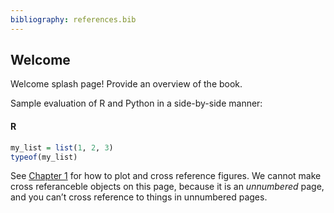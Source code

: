 ---
bibliography: references.bib
---

## Welcome {.unnumbered}

Welcome splash page! Provide an overview of the book.

Sample evaluation of R and Python in a side-by-side manner:

#### R

```{r}
my_list = list(1, 2, 3)
typeof(my_list)
```

See [Chapter 1](#sec-hello-world) for how to plot and cross reference figures. We cannot make cross referanceble objects on this page, because it is an *unnumbered* page, and you can't cross reference to things in unnumbered pages.
